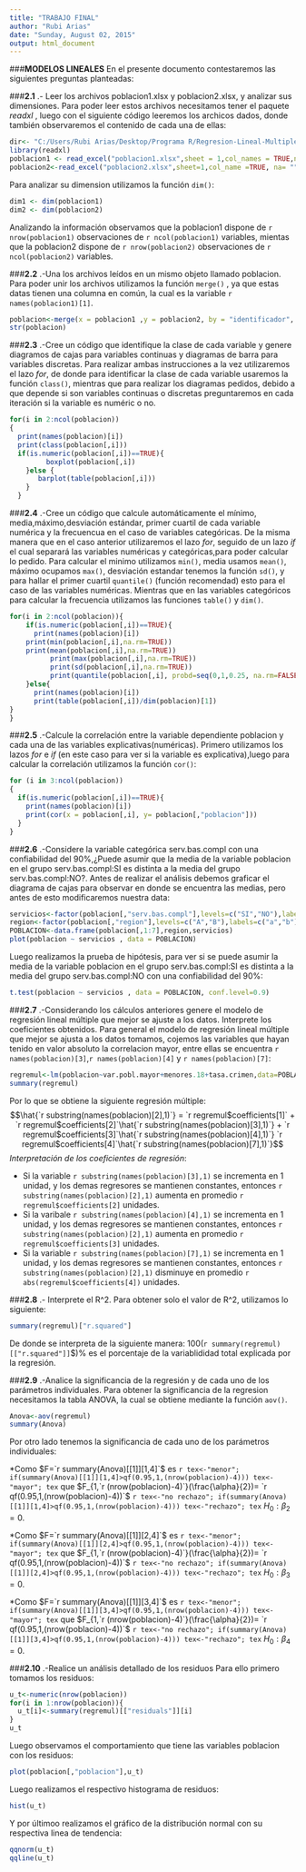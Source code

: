 ```yaml
---
title: "TRABAJO FINAL"
author: "Rubi Arias"
date: "Sunday, August 02, 2015"
output: html_document
---
```

###__MODELOS LINEALES__
En el presente documento contestaremos las siguientes preguntas planteadas:

###__2.1__ .- Leer los archivos poblacion1.xlsx y poblacion2.xlsx, y analizar sus dimensiones.
Para poder leer estos archivos necesitamos tener el paquete _readxl_ , luego con el siguiente código leeremos los archicos dados, donde también observaremos el contenido de cada una de ellas:
```r
dir<- "C:/Users/Rubi Arias/Desktop/Programa R/Regresion-Lineal-Multiple"
library(readxl)
poblacion1 <- read_excel("poblacion1.xlsx",sheet = 1,col_names = TRUE,na = "")
poblacion2<-read_excel("poblacion2.xlsx",sheet=1,col_name =TRUE, na= "")
```
Para analizar su dimension utilizamos la función `dim()`:
```r
dim1 <- dim(poblacion1)
dim2 <- dim(poblacion2)
```
Analizando la información observamos que la poblacion1 dispone de `r nrow(poblacion1)` observaciones de `r ncol(poblacion1)` variables, mientas que la poblacion2 dispone de `r nrow(poblacion2)` observaciones de `r ncol(poblacion2)` variables.

###__2.2__ .-Una los archivos leídos en un mismo objeto llamado poblacion.
Para poder unir los archivos utilizamos la función `merge()` , ya que estas datas tienen una columna en común, la cual es la variable `r names(poblacion1)[1]`.
```r
poblacion<-merge(x = poblacion1 ,y = poblacion2, by = "identificador", suffixes = c("","")) 
str(poblacion)
```

###__2.3__ .-Cree un código que identifique la clase de cada variable y genere diagramos de cajas para variables continuas y diagramas de barra para variables discretas.
Para realizar ambas instrucciones a la vez utilizaremos el lazo _for_, de donde para identificar la clase de cada variable usaremos la función `class()`, mientras que para realizar los diagramas pedidos, debido a que depende si son variables continuas o discretas preguntaremos en cada iteración si la variable es numéric o no.
```r
for(i in 2:ncol(poblacion))
{
  print(names(poblacion)[i])
  print(class(poblacion[,i]))
  if(is.numeric(poblacion[,i])==TRUE){
         boxplot(poblacion[,i])
    }else {
       barplot(table(poblacion[,i]))
    }
  }
```

###__2.4__ .-Cree un código que calcule automáticamente el mínimo, media,máximo,desviación estándar, primer cuartil de cada variable numérica y la frecuencua en el caso de variables categóricas.
De la misma manera que en el caso anterior utilizaremos el lazo _for_, seguido de un lazo _if_ el cual separará las variables numéricas y categóricas,para poder calcular lo pedido.
Para calcular el minimo utilizamos `min()`, media usamos `mean()`, máximo ocupamos `max()`, desviación estandar tenemos la función `sd()`, y para hallar el primer cuartil `quantile()` (función recomendad) esto para el caso de las variables numéricas. Mientras que en las variables categóricos para calcular la frecuencia utilizamos las funciones `table()` y `dim()`.
```r
for(i in 2:ncol(poblacion)){
    if(is.numeric(poblacion[,i])==TRUE){
      print(names(poblacion)[i])
    print(min(poblacion[,i],na.rm=TRUE))
    print(mean(poblacion[,i],na.rm=TRUE))
          print(max(poblacion[,i],na.rm=TRUE))
          print(sd(poblacion[,i],na.rm=TRUE))
          print(quantile(poblacion[,i], probd=seq(0,1,0.25, na.rm=FALSE)))
    }else{
      print(names(poblacion)[i])
      print(table(poblacion[,i])/dim(poblacion)[1])
}
}
```

###__2.5__ .-Calcule la correlación entre la variable  dependiente poblacion y cada una de las variables explicativas(numéricas). 
Primero utilizamos los lazos _for_ e _if_ (en este caso para ver si la variable es explicativa),luego para calcular la correlación utilizamos la función `cor()`:
```r
for (i in 3:ncol(poblacion))
{
  if(is.numeric(poblacion[,i])==TRUE){
    print(names(poblacion)[i])
    print(cor(x = poblacion[,i], y= poblacion[,"poblacion"]))
  }
}
```

###__2.6__ .-Considere la variable categórica serv.bas.compl con una confiabilidad del 90%,¿Puede asumir que la media de la variable poblacion en el grupo 
serv.bas.compl:SI es distinta a la media del grupo serv.bas.compl:NO?.
Antes de realizar el análisis debemos graficar el diagrama de cajas para observar
en donde se encuentra las medias, pero antes de esto modificaremos nuestra data:
```r
servicios<-factor(poblacion[,"serv.bas.compl"],levels=c("SI","NO"),labels=c("si","no"))
region<-factor(poblacion[,"region"],levels=c("A","B"),labels=c("a","b"))
POBLACION<-data.frame(poblacion[,1:7],region,servicios)
plot(poblacion ~ servicios , data = POBLACION) 
```


Luego realizamos la prueba de hipótesis, para ver si se puede asumir la media de la variable  poblacion en el grupo serv.bas.compl:SI es distinta a la media del grupo serv.bas.compl:NO con una confiabilidad del 90%:
```r
t.test(poblacion ~ servicios , data = POBLACION, conf.level=0.9) 
```

###__2.7__ .-Considerando los cálculos anteriores genere el modelo de regresión lineal múltiple que mejor se ajuste a los datos. Interprete los coeficientes obtenidos.
Para general el modelo de regresión lineal múltiple que mejor se ajusta a los datos tomamos, cojemos las variables que hayan tenido en valor absoluto la correlacion mayor, entre ellas se encuentra `r names(poblacion)[3]`,`r names(poblacion)[4]` y `r names(poblacion)[7]`:
```r
regremul<-lm(poblacion~var.pobl.mayor+menores.18+tasa.crimen,data=POBLACION)
summary(regremul) 
```
Por lo que se obtiene la siguiente regresión múltiple:
$$\hat{`r substring(names(poblacion)[2],1)`} = `r regremul$coefficients[1]` + `r regremul$coefficients[2]`\hat{`r substring(names(poblacion)[3],1)`} + `r regremul$coefficients[3]`\hat{`r substring(names(poblacion)[4],1)`} `r regremul$coefficients[4]`\hat{`r substring(names(poblacion)[7],1)`}$$
_Interpretación de los coeficientes de regresión_:

* Si la variable `r substring(names(poblacion)[3],1)` se incrementa en 1 unidad, y los demas regresores se mantienen constantes, entonces `r substring(names(poblacion)[2],1)` aumenta en promedio `r regremul$coefficients[2]` unidades.
* Si la varibale `r substring(names(poblacion)[4],1)` se incrementa en 1 unidad, y los demas regresores se mantienen constantes, entonces `r substring(names(poblacion)[2],1)` aumenta en promedio `r regremul$coefficients[3]` unidades.
*  Si la variable `r substring(names(poblacion)[7],1)` se incrementa en 1 unidad, y los demas regresores se mantienen constantes, entonces  `r substring(names(poblacion)[2],1)` disminuye en promedio  `r abs(regremul$coefficients[4])` unidades.

###__2.8__ .- Interprete el R^2.
Para obtener solo el valor de R^2, utilizamos lo siguiente:
```r
summary(regremul)["r.squared"]
```
De donde se interpreta de la siguiente manera: 100(`r summary(regremul)[["r.squared"]]`$)% es el porcentaje de la variablididad total explicada por la regresión.

###__2.9__ .-Analice la significancia de la regresión y de cada uno de los parámetros individuales.
Para obtener la significancia de la regresion necesitamos la tabla ANOVA, la cual se obtiene mediante la función `aov()`.
```r
Anova<-aov(regremul)
summary(Anova)
```
Por otro lado tenemos la significancia de cada uno de los parámetros individuales:

*Como $F=`r summary(Anova)[[1]][1,4]`$ es `r tex<-"menor"; if(summary(Anova)[[1]][1,4]>qf(0.95,1,(nrow(poblacion)-4))) tex<-"mayor"; tex` que $F_{1,`r (nrow(poblacion)-4)`}(\frac{\alpha}{2})= `r qf(0.95,1,(nrow(poblacion)-4))`$
`r tex<-"no rechazo"; if(summary(Anova)[[1]][1,4]>qf(0.95,1,(nrow(poblacion)-4))) tex<-"rechazo"; tex`
$H_0: \beta_2=0$.

*Como $F=`r summary(Anova)[[1]][2,4]`$ es `r tex<-"menor"; if(summary(Anova)[[1]][2,4]>qf(0.95,1,(nrow(poblacion)-4))) tex<-"mayor"; tex` que $F_{1,`r (nrow(poblacion)-4)`}(\frac{\alpha}{2})= `r qf(0.95,1,(nrow(poblacion)-4))`$
`r tex<-"no rechazo"; if(summary(Anova)[[1]][2,4]>qf(0.95,1,(nrow(poblacion)-4))) tex<-"rechazo"; tex`
$H_0: \beta_3=0$.

*Como $F=`r summary(Anova)[[1]][3,4]`$ es `r tex<-"menor"; if(summary(Anova)[[1]][3,4]>qf(0.95,1,(nrow(poblacion)-4))) tex<-"mayor"; tex` que $F_{1,`r (nrow(poblacion)-4)`}(\frac{\alpha}{2})= `r qf(0.95,1,(nrow(poblacion)-4))`$
`r tex<-"no rechazo"; if(summary(Anova)[[1]][3,4]>qf(0.95,1,(nrow(poblacion)-4))) tex<-"rechazo"; tex`
$H_0: \beta_4=0$.

###__2.10__ .-Realice un análisis detallado de los residuos
Para ello primero tomamos los residuos:
```r
u_t<-numeric(nrow(poblacion)) 
for(i in 1:nrow(poblacion)){
  u_t[i]<-summary(regremul)[["residuals"]][i]
}
u_t
```
Luego observamos el comportamiento que tiene las variables poblacion con los residuos:
```r
plot(poblacion[,"poblacion"],u_t)
```
Luego realizamos el respectivo histograma de residuos:
```r
hist(u_t)
```

Y por últimoo realizamos el gráfico de la distribución normal con su respectiva linea de tendencia:
```r
qqnorm(u_t)
qqline(u_t)
```